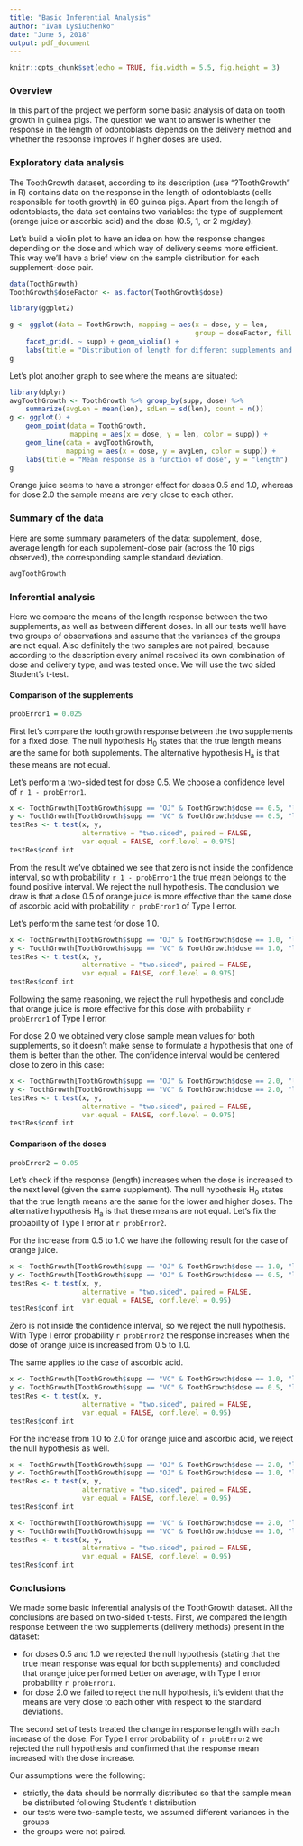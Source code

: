 ```yaml
---
title: "Basic Inferential Analysis"
author: "Ivan Lysiuchenko"
date: "June 5, 2018"
output: pdf_document
---
```


```r
knitr::opts_chunk$set(echo = TRUE, fig.width = 5.5, fig.height = 3)
```

### Overview

In this part of the project we perform some basic analysis of data on tooth growth in guinea pigs.
The question we want to answer is whether the response in the length of odontoblasts
depends on the delivery method and whether the response improves if higher doses are used.

### Exploratory data analysis

The ToothGrowth dataset, according to its description (use "?ToothGrowth" in R) contains data
on the response in the length of odontoblasts (cells responsible for tooth growth) in
60 guinea pigs. Apart from the length of odontoblasts, the data set contains two variables:
the type of supplement (orange juice or ascorbic acid) and the dose (0.5, 1, or 2 mg/day).

Let's build a violin plot to have an idea on how the response changes depending on the dose
and which way of delivery seems more efficient. This way we'll have a brief view on the sample
distribution for each supplement-dose pair.

```r
data(ToothGrowth)
ToothGrowth$doseFactor <- as.factor(ToothGrowth$dose)

library(ggplot2)

g <- ggplot(data = ToothGrowth, mapping = aes(x = dose, y = len, 
                                              group = doseFactor, fill = doseFactor)) +
    facet_grid(. ~ supp) + geom_violin() +
    labs(title = "Distribution of length for different supplements and doses", y = "length")
g
```

Let's plot another graph to see where the means are situated:

```r
library(dplyr)
avgToothGrowth <- ToothGrowth %>% group_by(supp, dose) %>% 
    summarize(avgLen = mean(len), sdLen = sd(len), count = n())
g <- ggplot() + 
    geom_point(data = ToothGrowth, 
               mapping = aes(x = dose, y = len, color = supp)) +
    geom_line(data = avgToothGrowth, 
              mapping = aes(x = dose, y = avgLen, color = supp)) +
    labs(title = "Mean response as a function of dose", y = "length")
g
```

Orange juice seems to have a stronger effect for doses 0.5 and 1.0, whereas for dose 2.0
the sample means are very close to each other.

### Summary of the data

Here are some summary parameters of the data: supplement, dose, average length for each
supplement-dose pair (across the 10 pigs observed), the corresponding sample standard deviation.

```r
avgToothGrowth
```

### Inferential analysis

Here we compare the means of the length response between the two supplements, as well 
as between different doses.
In all our tests we'll have two groups of observations and assume that the variances 
of the groups are not equal. Also definitely the two samples
are not paired, because according to the description every animal received its own
combination of dose and delivery type, and was tested once.
We will use the two sided Student's t-test.

#### Comparison of the supplements

```r
probError1 = 0.025
```

First let's compare the tooth growth response between the two supplements for a fixed dose.
The null hypothesis H<sub>0</sub> states that the true length means are the same for both supplements. 
The alternative hypothesis H<sub>a</sub> is that these means are not equal.

Let's perform a two-sided test for dose 0.5.
We choose a confidence level of `r 1 - probError1`.

```r
x <- ToothGrowth[ToothGrowth$supp == "OJ" & ToothGrowth$dose == 0.5, "len"]
y <- ToothGrowth[ToothGrowth$supp == "VC" & ToothGrowth$dose == 0.5, "len"]
testRes <- t.test(x, y, 
                  alternative = "two.sided", paired = FALSE, 
                  var.equal = FALSE, conf.level = 0.975)
testRes$conf.int
```

From the result we've obtained we see that zero is not inside the confidence interval,
so with probability `r 1 - probError1` the true mean belongs to the found positive interval.
We reject the null hypothesis.
The conclusion we draw is that a dose 0.5 of orange juice is more effective than the same dose
of ascorbic acid with probability `r probError1` of Type I error.

Let's perform the same test for dose 1.0.

```r
x <- ToothGrowth[ToothGrowth$supp == "OJ" & ToothGrowth$dose == 1.0, "len"]
y <- ToothGrowth[ToothGrowth$supp == "VC" & ToothGrowth$dose == 1.0, "len"]
testRes <- t.test(x, y, 
                  alternative = "two.sided", paired = FALSE, 
                  var.equal = FALSE, conf.level = 0.975)
testRes$conf.int
```

Following the same reasoning, we reject the null hypothesis and conclude that orange juice
is more effective for this dose with probability `r probError1` of Type I error.

For dose 2.0 we obtained very close sample mean values for both supplements, so it doesn't
make sense to formulate a hypothesis that one of them is better than the other. The confidence
interval would be centered close to zero in this case:

```r
x <- ToothGrowth[ToothGrowth$supp == "OJ" & ToothGrowth$dose == 2.0, "len"]
y <- ToothGrowth[ToothGrowth$supp == "VC" & ToothGrowth$dose == 2.0, "len"]
testRes <- t.test(x, y, 
                  alternative = "two.sided", paired = FALSE, 
                  var.equal = FALSE, conf.level = 0.975)
testRes$conf.int
```

#### Comparison of the doses

```r
probError2 = 0.05
```

Let's check if the response (length) increases when the dose is increased to the next level (given the same supplement).
The null hypothesis H<sub>0</sub> states that the true length means are the same for the lower and higher doses. 
The alternative hypothesis H<sub>a</sub> is that these means are not equal.
Let's fix the probability of Type I error at `r probError2`.

For the increase from 0.5 to 1.0 we have the following result for the case of orange juice.

```r
x <- ToothGrowth[ToothGrowth$supp == "OJ" & ToothGrowth$dose == 1.0, "len"]
y <- ToothGrowth[ToothGrowth$supp == "OJ" & ToothGrowth$dose == 0.5, "len"]
testRes <- t.test(x, y, 
                  alternative = "two.sided", paired = FALSE, 
                  var.equal = FALSE, conf.level = 0.95)
testRes$conf.int
```

Zero is not inside the confidence interval, so we reject the null hypothesis.
With Type I error probability `r probError2` the response increases when the dose of
orange juice is increased from 0.5 to 1.0.

The same applies to the case of ascorbic acid.

```r
x <- ToothGrowth[ToothGrowth$supp == "VC" & ToothGrowth$dose == 1.0, "len"]
y <- ToothGrowth[ToothGrowth$supp == "VC" & ToothGrowth$dose == 0.5, "len"]
testRes <- t.test(x, y, 
                  alternative = "two.sided", paired = FALSE, 
                  var.equal = FALSE, conf.level = 0.95)
testRes$conf.int
```


For the increase from 1.0 to 2.0 for orange juice and ascorbic acid, 
we reject the null hypothesis as well.

```r
x <- ToothGrowth[ToothGrowth$supp == "OJ" & ToothGrowth$dose == 2.0, "len"]
y <- ToothGrowth[ToothGrowth$supp == "OJ" & ToothGrowth$dose == 1.0, "len"]
testRes <- t.test(x, y, 
                  alternative = "two.sided", paired = FALSE, 
                  var.equal = FALSE, conf.level = 0.95)
testRes$conf.int
```

```r
x <- ToothGrowth[ToothGrowth$supp == "VC" & ToothGrowth$dose == 2.0, "len"]
y <- ToothGrowth[ToothGrowth$supp == "VC" & ToothGrowth$dose == 1.0, "len"]
testRes <- t.test(x, y, 
                  alternative = "two.sided", paired = FALSE, 
                  var.equal = FALSE, conf.level = 0.95)
testRes$conf.int
```

### Conclusions

We made some basic inferential analysis of the ToothGrowth dataset. All the conclusions are based
on two-sided t-tests. First, we compared
the length response between the two supplements (delivery methods) present in the dataset:

- for doses 0.5 and 1.0 we rejected the null hypothesis (stating that the true mean response was
equal for both supplements) and concluded that orange juice performed better on average, 
with Type I error probability `r probError1`.
- for dose 2.0 we failed to reject the null hypothesis, it's evident that the means are
very close to each other with respect to the standard deviations.

The second set of tests treated the change in response length with each increase of the dose.
For Type I error probability of `r probError2` we rejected the null hypothesis and confirmed that
the response mean increased with the dose increase.

Our assumptions were the following:

- strictly, the data should be normally distributed so that the sample mean be distributed
following Student's t distribution
- our tests were two-sample tests, we assumed different variances in the groups
- the groups were not paired.

